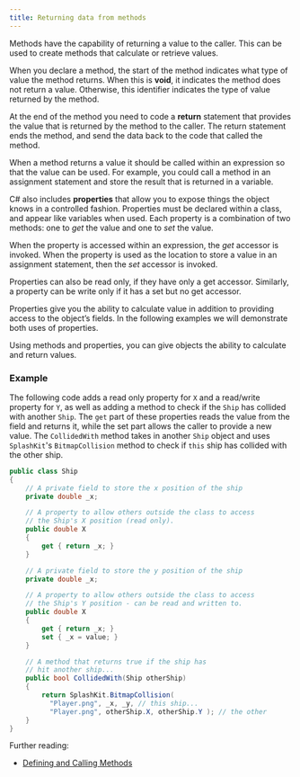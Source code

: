 ```yaml
---
title: Returning data from methods
---
```


Methods have the capability of returning a value to the caller. This can be used to create methods that calculate or retrieve values.

When you declare a method, the start of the method indicates what type of value the method returns. When this is **void**, it indicates the method does not return a value. Otherwise, this identifier indicates the type of value returned by the method.

At the end of the method you need to code a **return** statement that provides the value that is returned by the method to the caller. The return statement ends the method, and send the data back to the code that called the method.

When a method returns a value it should be called within an expression so that the value can be used. For example, you could call a method in an assignment statement and store the result that is returned in a variable.

C# also includes **properties** that allow you to expose things the object knows in a controlled fashion. Properties must be declared within a class, and appear like variables when used. Each property is a combination of two methods: one to _get_ the value and one to _set_ the value.

When the property is accessed within an expression, the _get_ accessor is invoked. When the property is used as the location to store a value in an assignment statement, then the _set_ accessor is invoked.

Properties can also be read only, if they have only a get accessor. Similarly, a property can be write only if it has a set but no get accessor.

Properties give you the ability to calculate value in addition to providing access to the object’s fields. In the following examples we will demonstrate both uses of properties.

Using methods and properties, you can give objects the ability to calculate and return values.

### Example

The following code adds a read only property for `X` and a read/write property for `Y`, as well as adding a method to check if the `Ship` has collided with another `Ship`. The `get` part of these properties reads the value from the field and returns it, while the set part allows the caller to provide a new value. The `CollidedWith` method takes in another `Ship` object and uses `SplashKit`'s `BitmapCollision` method to check if `this` ship has collided with the other ship.

```cs
public class Ship
{
    // A private field to store the x position of the ship
    private double _x;

    // A property to allow others outside the class to access
    // the Ship's X position (read only). 
    public double X
    {
        get { return _x; }
    }

    // A private field to store the y position of the ship
    private double _x;

    // A property to allow others outside the class to access
    // the Ship's Y position - can be read and written to. 
    public double X
    {
        get { return _x; }
        set { _x = value; }
    }

    // A method that returns true if the ship has
    // hit another ship...
    public bool CollidedWith(Ship otherShip)
    {
        return SplashKit.BitmapCollision( 
          "Player.png", _x, _y, // this ship...
          "Player.png", otherShip.X, otherShip.Y ); // the other
    }
}
```

Further reading:

* [Defining and Calling Methods](https://www.microsoft.com/net/tutorials/csharp/getting-started/methods)

